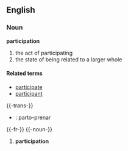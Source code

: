 ==English==
===Noun===
'''participation'''

#the act of participating
#the state of being related to a larger whole

====Related terms====
*[[participate]]
*[[participant]]

{{-trans-}}

* {{io}} : parto-prenar


{{-fr-}}
{{-noun-}}
# '''participation'''